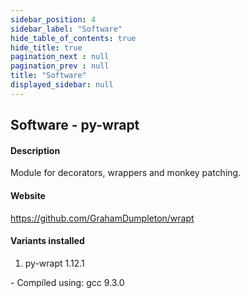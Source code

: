 ```yaml
---
sidebar_position: 4
sidebar_label: "Software"
hide_table_of_contents: true
hide_title: true
pagination_next : null
pagination_prev : null
title: "Software"
displayed_sidebar: null
---
```


## Software - py-wrapt


#### Description
Module for decorators, wrappers and monkey patching.

#### Website
https://github.com/GrahamDumpleton/wrapt

#### Variants installed
1. py-wrapt 1.12.1
<div class="ul-circle">
    - Compiled using: gcc 9.3.0
</div>

